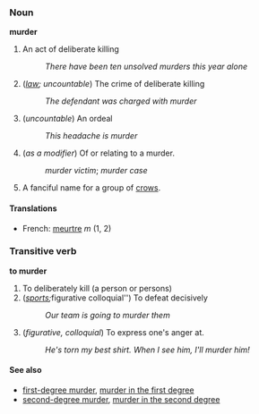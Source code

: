 === Noun ===
'''murder'''

# An act of deliberate killing
#: ''There have been ten unsolved murders this year alone''
# (''[[law]]; uncountable'') The crime of deliberate killing
#: ''The defendant was charged with murder''
# (''uncountable'') An ordeal
#: ''This headache is murder''
# (''as a modifier'') Of or relating to a murder.
#:''murder victim''; ''murder case''
# A fanciful name for a group of [[crow]]s.

====Translations====
*French: [[meurtre]] ''m'' (1, 2)

=== Transitive verb ===
'''to murder'''

# To deliberately kill (a person or persons)
# (''[[sports]]; ''figurative colloquial'') To defeat decisively
#: ''Our team is going to murder them''
# (''figurative, colloquial'') To express one's anger at.
#: ''He's torn my best shirt.  When I see him, I'll murder him!''

====See also====
*[[first-degree murder]], [[murder in the first degree]]
*[[second-degree murder]], [[murder in the second degree]]